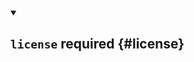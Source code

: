 


<details className="config-field" data-expandable="true" open>
<summary>

## `license` <span className="config-field-required" data-required="false">required</span> <span className="config-field-type"></span> <span className="config-field-default"></span> <span className="config-field-enum"></span> {#license}



</summary>

<PartialLicensereference />


</details>
